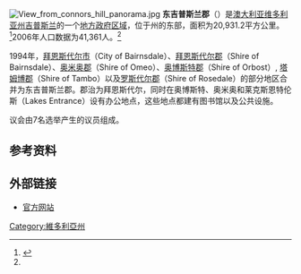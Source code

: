[[File:View_from_connors_hill_panorama.jpg|thumb]]
'''东吉普斯兰郡'''（{{lang|en|Shire of East Gippsland}}）是[[澳大利亚|澳大利亚]][[维多利亚州|维多利亚州]][[吉普斯兰|吉普斯兰]]的一个[[地方政府區域_(維多利亞州)|地方政府区域]]，位于州的东部，面积为20,931.2平方公里。<ref name=Council>{{Cite web |url=http://www.localgovernment.vic.gov.au/web20/dvclgv.nsf/AllDocs/9B2938EDE8F172CFCA2571610020DB94?OpenDocument |title=East Gippsland Shire Council |accessdate=2009-02-07 |archive-date=2009-03-18 |archive-url=https://web.archive.org/web/20090318074336/http://www.localgovernment.vic.gov.au/web20/dvclgv.nsf/AllDocs/9B2938EDE8F172CFCA2571610020DB94?OpenDocument |dead-url=no }}</ref>2006年人口数据为41,361人。<ref name=Council/>

1994年，[[拜恩斯代尔市|拜恩斯代尔市]]（City of Bairnsdale）、[[拜恩斯代尔郡|拜恩斯代尔郡]]（Shire of Bairnsdale）、[[奥米奥郡|奥米奥郡]]（Shire of Omeo）、[[奥博斯特郡|奥博斯特郡]]（Shire of Orbost）, [[塔姆博郡|塔姆博郡]]（Shire of Tambo）以及[[罗斯代尔郡|罗斯代尔郡]]（Shire of Rosedale）的部分地区合并为东吉普斯兰郡。郡治为拜恩斯代尔，同时在奥博斯特、奥米奥和莱克斯恩特伦斯（Lakes Entrance）设有办公地点，这些地点都建有图书馆以及公共设施。

议会由7名选举产生的议员组成。

==参考资料==
{{reflist}}

==外部链接==
*[http://www.egipps.vic.gov.au/ 官方网站]{{Wayback|url=http://www.egipps.vic.gov.au/ |date=20090204131744 }}

[[Category:維多利亞州|Category:維多利亞州]]